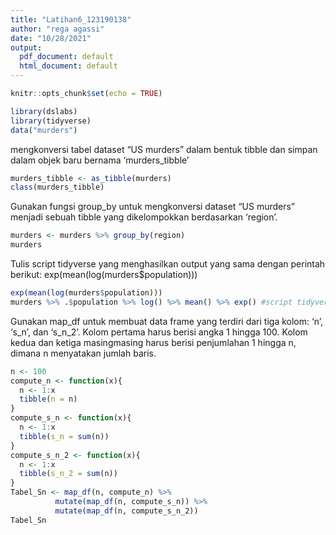 ```yaml
---
title: "Latihan6_123190138"
author: "rega agassi"
date: "10/28/2021"
output:
  pdf_document: default
  html_document: default
---
```


```r
knitr::opts_chunk$set(echo = TRUE)
```

```r
library(dslabs)
library(tidyverse)
data("murders")
```


mengkonversi tabel dataset “US murders” dalam bentuk tibble dan simpan dalam objek baru bernama ‘murders_tibble’

```r
murders_tibble <- as_tibble(murders)
class(murders_tibble)
```
Gunakan fungsi group_by untuk mengkonversi dataset “US murders” menjadi sebuah tibble yang dikelompokkan berdasarkan ‘region’.

```r
murders <- murders %>% group_by(region)
murders
```
Tulis script tidyverse yang menghasilkan output yang sama dengan perintah berikut: exp(mean(log(murders$population)))

```r
exp(mean(log(murders$population)))
murders %>% .$population %>% log() %>% mean() %>% exp() #script tidyverse
```
Gunakan map_df untuk membuat data frame yang terdiri dari tiga kolom: ‘n’, ‘s_n’, dan ‘s_n_2’. Kolom
pertama harus berisi angka 1 hingga 100. Kolom kedua dan ketiga masingmasing harus berisi penjumlahan
1 hingga n, dimana n menyatakan jumlah baris.

```r
n <- 100
compute_n <- function(x){
  n <- 1:x
  tibble(n = n)
}
compute_s_n <- function(x){
  n <- 1:x
  tibble(s_n = sum(n))
}
compute_s_n_2 <- function(x){
  n <- 1:x
  tibble(s_n_2 = sum(n))
}
Tabel_Sn <- map_df(n, compute_n) %>%
          mutate(map_df(n, compute_s_n)) %>%
          mutate(map_df(n, compute_s_n_2))
Tabel_Sn
```